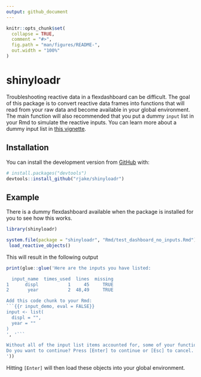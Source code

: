 ```yaml
---
output: github_document
---
```


<!-- README.md is generated from README.Rmd. Please edit that file -->

```r
knitr::opts_chunk$set(
  collapse = TRUE,
  comment = "#>",
  fig.path = "man/figures/README-",
  out.width = "100%"
)
```
# shinyloadr

<!-- badges: start -->
<!-- badges: end -->

Troubleshooting reactive data in a flexdashboard can be difficult. The goal of this package is to convert reactive data frames into functions that will read from your raw data and become available in your global environment. The main function will also recommended that you put a dummy `input` list in your Rmd to simulate the reactive inputs. You can learn more about a dummy input list in [this vignette](../docs/articles/tips-and-tricks.html).


## Installation
<!--  
  You can install the released version of `shinyloadr` from [CRAN](https://CRAN.R-project.org) with:
  
  ``` r
  install.packages("shinyloadr")
  ```

-->

You can install the development version from [GitHub](https://github.com/) with:

``` r
# install.packages("devtools")
devtools::install_github("rjake/shinyloadr")
```
## Example

There is a dummy flexdashboard available when the package is installed for you to see how this works. 

```r
library(shinyloadr)

system.file(package = "shinyloadr", "Rmd/test_dashboard_no_inputs.Rmd") %>% 
 load_reactive_objects()
```

This will result in the following output
```r
print(glue::glue('Here are the inputs you have listed:

  input_name  times_used  lines  missing
1      displ           1     45     TRUE
2       year           2  48,49     TRUE

Add this code chunk to your Rmd:
```{{r input_demo, eval = FALSE}}
input <- list(
  displ = "",
  year = ""
)
', '```

Without all of the input list items accounted for, some of your functions may not work.
Do you want to continue? Press [Enter] to continue or [Esc] to cancel.
'))
```

Hitting `[Enter]` will then load these objects into your global environment.